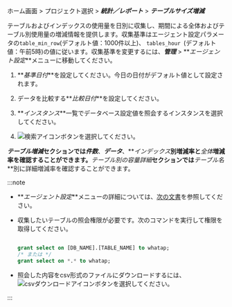 ホーム画面 > プロジェクト選択 > **_統計／レポート_** > **_テーブルサイズ増減_**

<ProdImg img='db-database-tablesize.png' alt='テーブルサイズ増減'/>

テーブルおよびインデックスの使用量を日別に収集し、期間による全体およびテーブル別使用量の増減情報を提供します。収集基準はエージェント設定パラメータの`table_min_row`(デフォルト値：1000件以上)、 `tables_hour `(デフォルト値：午前5時)の値に従います。収集基準を変更するには、**_管理_** > **_エージェント設定_**メニューに移動してください。

1.  **_基準日付_**を設定してください。今日の日付がデフォルト値として設定されます。

2.  データを比較する**_比較日付_**を設定してください。

3.  **_インスタンス_**一覧でデータベース設定値を照会するインスタンスを選択してください。

4.  ![検索アイコン](/img/ico-btn-search.png)ボタンを選択してください。

**_テーブル増減_**セクションでは**_件数_**、**_データ_**、**_インデックス_**別増減率と**_全体_**増減率を確認することができます。**_テーブル別の容量詳細_**セクションでは**_テーブル名_**別に詳細増減率を確認することができます。 

:::note

-   **_エージェント設定_**メニューの詳細については、[次の文書](agent-settings#agent-options)を参照してください。

-   収集したいテーブルの照会権限が必要です。次のコマンドを実行して権限を取得してください。

    ```sql

    grant select on [DB_NAME].[TABLE_NAME] to whatap;
    /* または */
    grant select on *.* to whatap;

    ```

-   照会した内容をcsv形式のファイルにダウンロードするには、![csvダウンロードアイコン](/img/ic-csv-download-ms.svg)ボタンを選択してください。

:::
